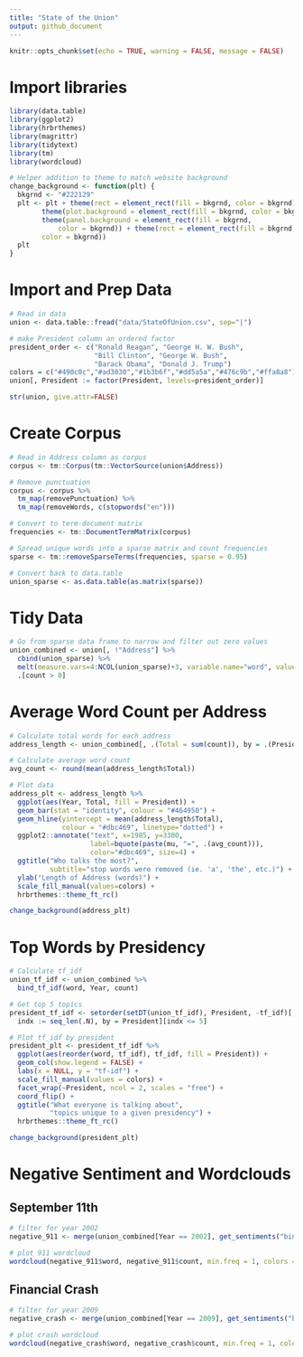 ```yaml
---
title: "State of the Union"
output: github_document
---
```


```r
knitr::opts_chunk$set(echo = TRUE, warning = FALSE, message = FALSE)
```

# Import libraries

```r
library(data.table)
library(ggplot2)
library(hrbrthemes)
library(magrittr)
library(tidytext)
library(tm)
library(wordcloud)

# Helper addition to theme to match website background
change_background <- function(plt) {
  bkgrnd <- "#222129"
  plt <- plt + theme(rect = element_rect(fill = bkgrnd, color = bkgrnd)) + 
        theme(plot.background = element_rect(fill = bkgrnd, color = bkgrnd)) + 
        theme(panel.background = element_rect(fill = bkgrnd, 
            color = bkgrnd)) + theme(rect = element_rect(fill = bkgrnd, 
        color = bkgrnd))
  plt
}
```

# Import and Prep Data

```r
# Read in data
union <- data.table::fread("data/StateOfUnion.csv", sep="|")

# make President column an ordered factor
president_order <- c("Ronald Reagan", "George H. W. Bush",
                     "Bill Clinton", "George W. Bush",
                     "Barack Obama", "Donald J. Trump")
colors = c("#490c0c","#ad3030","#1b3b6f","#dd5a5a","#476c9b","#ffa8a8")
union[, President := factor(President, levels=president_order)]

str(union, give.attr=FALSE)
```

# Create Corpus

```r
# Read in Address column as corpus
corpus <- tm::Corpus(tm::VectorSource(union$Address))

# Remove punctuation
corpus <- corpus %>% 
  tm_map(removePunctuation) %>% 
  tm_map(removeWords, c(stopwords("en")))

# Convert to term-document matrix
frequencies <- tm::DocumentTermMatrix(corpus)

# Spread unique words into a sparse matrix and count frequencies
sparse <- tm::removeSparseTerms(frequencies, sparse = 0.95)

# Convert back to data.table
union_sparse <- as.data.table(as.matrix(sparse))
```

# Tidy Data

```r
# Go from sparse data frame to narrow and filter out zero values
union_combined <- union[, !"Address"] %>%
  cbind(union_sparse) %>%
  melt(measure.vars=4:NCOL(union_sparse)+3, variable.name="word", value.name="count") %>%
  .[count > 0]
```

# Average Word Count per Address

```r
# Calculate total words for each address
address_length <- union_combined[, .(Total = sum(count)), by = .(President, Year)]

# Calculate average word count
avg_count <- round(mean(address_length$Total))

# Plot data
address_plt <- address_length %>% 
  ggplot(aes(Year, Total, fill = President)) +
  geom_bar(stat = "identity", colour = "#464950") +
  geom_hline(yintercept = mean(address_length$Total),
             colour = "#dbc469", linetype="dotted") +
  ggplot2::annotate("text", x=1985, y=3300, 
                    label=bquote(paste(mu, "=", .(avg_count))),
                    color="#dbc469", size=4) +
  ggtitle("Who talks the most?",
          subtitle="stop words were removed (ie. 'a', 'the', etc.)") +
  ylab("Length of Address (words)") +
  scale_fill_manual(values=colors) +
  hrbrthemes::theme_ft_rc()

change_background(address_plt)
```

# Top Words by Presidency


```r
# Calculate tf_idf
union_tf_idf <- union_combined %>% 
  bind_tf_idf(word, Year, count)

# Get top 5 topics
president_tf_idf <- setorder(setDT(union_tf_idf), President, -tf_idf)[,
  indx := seq_len(.N), by = President][indx <= 5]

# Plot tf_idf by president
president_plt <- president_tf_idf %>%
  ggplot(aes(reorder(word, tf_idf), tf_idf, fill = President)) +
  geom_col(show.legend = FALSE) +
  labs(x = NULL, y = "tf-idf") +
  scale_fill_manual(values = colors) +
  facet_wrap(~President, ncol = 2, scales = "free") +
  coord_flip() +
  ggtitle("What everyone is talking about",
          "topics unique to a given presidency") +
  hrbrthemes::theme_ft_rc()

change_background(president_plt)
```

# Negative Sentiment and Wordclouds

## September 11th

```r
# filter for year 2002
negative_911 <- merge(union_combined[Year == 2002], get_sentiments("bing"))[sentiment == "negative"]

# plot 911 wordcloud
wordcloud(negative_911$word, negative_911$count, min.freq = 1, colors = "red", random.order=FALSE)
```

## Financial Crash

```r
# filter for year 2009
negative_crash <- merge(union_combined[Year == 2009], get_sentiments("bing"))[sentiment == "negative"]

# plot crash wordcloud
wordcloud(negative_crash$word, negative_crash$count, min.freq = 1, colors = "red", random.order=FALSE)
```